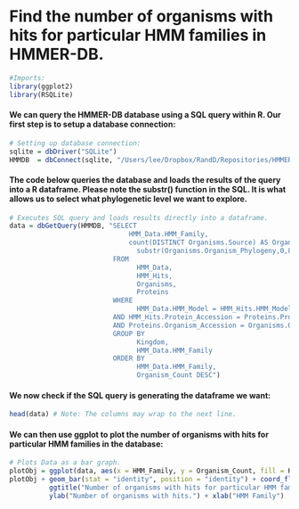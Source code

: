 Find the number of organisms with hits for particular HMM families in HMMER-DB.
===============================================================================
```r
#Imports:
library(ggplot2)
library(RSQLite)
```

#### We can query the HMMER-DB database using a SQL query within R. Our first step is to setup a database connection:
```r
# Setting up database connection:
sqlite = dbDriver("SQLite")
HMMDB  = dbConnect(sqlite, "/Users/lee/Dropbox/RandD/Repositories/HMMER-DB/TestDBs/TestDB.sqlite") # Location of HMMER-DB Sqlite database.
```

#### The code below queries the database and loads the results of the query into a R dataframe. Please note the substr() function in the SQL. It is what allows us to select what phylogenetic level we want to explore.
```r
# Executes SQL query and loads results directly into a dataframe.
data = dbGetQuery(HMMDB, "SELECT
                              HMM_Data.HMM_Family,
                              count(DISTINCT Organisms.Source) AS Organism_Count,
	                            substr(Organisms.Organism_Phylogeny,0,8) AS Kingdom  /* Feather the 8 to change the Phylogeny: Less:HigherTaxa <-> Greater:LowerTaxa */
                          FROM
	                            HMM_Data,
	                            HMM_Hits,
	                            Organisms,
	                            Proteins
                          WHERE
	                            HMM_Data.HMM_Model = HMM_Hits.HMM_Model
                          AND HMM_Hits.Protein_Accession = Proteins.Protein_Accession
                          AND Proteins.Organism_Accession = Organisms.Organism_Accession
                          GROUP BY
	                            Kingdom,
	                            HMM_Data.HMM_Family
                          ORDER BY
	                            HMM_Data.HMM_Family,
	                            Organism_Count DESC")
```

#### We now check if the SQL query is generating the dataframe we want:
```r
head(data) # Note: The columns may wrap to the next line.
```

#### We can then use ggplot to plot the number of organisms with hits for particular HMM families in the database:
```r
# Plots Data as a bar graph.
plotObj = ggplot(data, aes(x = HMM_Family, y = Organism_Count, fill = Kingdom))
plotObj + geom_bar(stat = "identity", position = "identity") + coord_flip() +
          ggtitle("Number of organisms with hits for particular HMM families for each Kingdom") + 
          ylab("Number of organisms with hits.") + xlab("HMM Family")
```